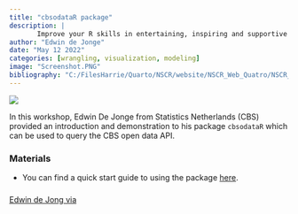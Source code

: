 ```yaml
---
title: "cbsodataR package"
description: |
       Improve your R skills in entertaining, inspiring and supportive sessions moderated by your own colleagues.
author: "Edwin de Jonge"
date: "May 12 2022"
categories: [wrangling, visualization, modeling]
image: "Screenshot.PNG"
bibliography: "C:/FilesHarrie/Quarto/NSCR/website/NSCR_Web_Quatro/NSCR_Blog_Quarto/references/references.bib"
---
```


![](Screenshot.PNG)

In this workshop, Edwin De Jonge from Statistics Netherlands (CBS) provided an introduction and demonstration to his package `cbsodataR` which can be used to query the CBS open data API.

### Materials

-   You can find a quick start guide to using the package [here](https://www.cbs.nl/en-gb/our-services/open-data/statline-as-open-data/quick-start-guide).

### 

[Edwin de Jong via](https://www.cbs.nl/nl-nl/over-ons/contact)
